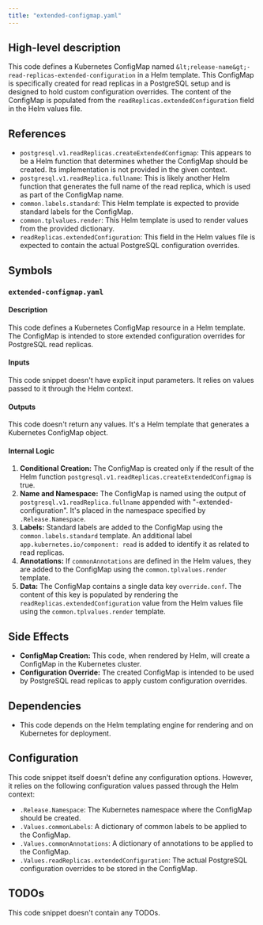 ```yaml
---
title: "extended-configmap.yaml"
---
```


## High-level description
This code defines a Kubernetes ConfigMap named `&lt;release-name&gt;-read-replicas-extended-configuration` in a Helm template. This ConfigMap is specifically created for read replicas in a PostgreSQL setup and is designed to hold custom configuration overrides. The content of the ConfigMap is populated from the `readReplicas.extendedConfiguration` field in the Helm values file.

## References
- `postgresql.v1.readReplicas.createExtendedConfigmap`: This appears to be a Helm function that determines whether the ConfigMap should be created. Its implementation is not provided in the given context.
- `postgresql.v1.readReplica.fullname`: This is likely another Helm function that generates the full name of the read replica, which is used as part of the ConfigMap name.
- `common.labels.standard`: This Helm template is expected to provide standard labels for the ConfigMap.
- `common.tplvalues.render`: This Helm template is used to render values from the provided dictionary.
- `readReplicas.extendedConfiguration`: This field in the Helm values file is expected to contain the actual PostgreSQL configuration overrides.

## Symbols
### `extended-configmap.yaml`
#### Description
This code defines a Kubernetes ConfigMap resource in a Helm template. The ConfigMap is intended to store extended configuration overrides for PostgreSQL read replicas.

#### Inputs
This code snippet doesn't have explicit input parameters. It relies on values passed to it through the Helm context.

#### Outputs
This code doesn't return any values. It's a Helm template that generates a Kubernetes ConfigMap object.

#### Internal Logic
1. **Conditional Creation:** The ConfigMap is created only if the result of the Helm function `postgresql.v1.readReplicas.createExtendedConfigmap` is true.
2. **Name and Namespace:** The ConfigMap is named using the output of `postgresql.v1.readReplica.fullname` appended with "-extended-configuration". It's placed in the namespace specified by `.Release.Namespace`.
3. **Labels:** Standard labels are added to the ConfigMap using the `common.labels.standard` template. An additional label `app.kubernetes.io/component: read` is added to identify it as related to read replicas.
4. **Annotations:** If `commonAnnotations` are defined in the Helm values, they are added to the ConfigMap using the `common.tplvalues.render` template.
5. **Data:** The ConfigMap contains a single data key `override.conf`. The content of this key is populated by rendering the `readReplicas.extendedConfiguration` value from the Helm values file using the `common.tplvalues.render` template.

## Side Effects
- **ConfigMap Creation:** This code, when rendered by Helm, will create a ConfigMap in the Kubernetes cluster.
- **Configuration Override:** The created ConfigMap is intended to be used by PostgreSQL read replicas to apply custom configuration overrides.

## Dependencies
- This code depends on the Helm templating engine for rendering and on Kubernetes for deployment.

## Configuration
This code snippet itself doesn't define any configuration options. However, it relies on the following configuration values passed through the Helm context:
- `.Release.Namespace`: The Kubernetes namespace where the ConfigMap should be created.
- `.Values.commonLabels`: A dictionary of common labels to be applied to the ConfigMap.
- `.Values.commonAnnotations`: A dictionary of annotations to be applied to the ConfigMap.
- `.Values.readReplicas.extendedConfiguration`: The actual PostgreSQL configuration overrides to be stored in the ConfigMap.

## TODOs
This code snippet doesn't contain any TODOs.
